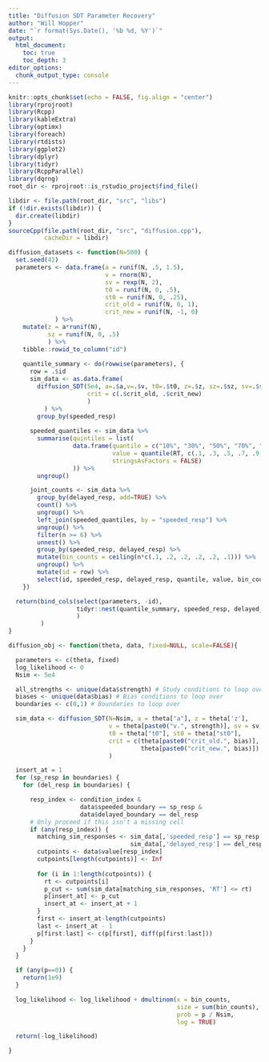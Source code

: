 ```yaml
---
title: "Diffusion SDT Parameter Recovery"
author: "Will Hopper"
date: "`r format(Sys.Date(), '%b %d, %Y')`"
output:
  html_document:
    toc: true
    toc_depth: 3
editor_options: 
  chunk_output_type: console
---
```


```r
knitr::opts_chunk$set(echo = FALSE, fig.align = "center")
library(rprojroot)
library(Rcpp)
library(kableExtra)
library(optimx)
library(foreach)
library(rtdists)
library(ggplot2)
library(dplyr)
library(tidyr)
library(RcppParallel)
library(dqrng)
root_dir <- rprojroot::is_rstudio_project$find_file()
```

```r
libdir <- file.path(root_dir, "src", "libs")
if (!dir.exists(libdir)) {
  dir.create(libdir)
}
sourceCpp(file.path(root_dir, "src", "diffusion.cpp"),
          cacheDir = libdir)

diffusion_datasets <- function(N=500) {
  set.seed(42)
  parameters <- data.frame(a = runif(N, .5, 1.5),
                           v = rnorm(N),
                           sv = rexp(N, 2),
                           t0 = runif(N, 0, .5),
                           st0 = runif(N, 0, .25),
                           crit_old = runif(N, 0, 1),
                           crit_new = runif(N, -1, 0)
             ) %>%
    mutate(z = a*runif(N),
           sz = runif(N, 0, .5)
           ) %>%
    tibble::rowid_to_column("id")
  
    quantile_summary <- do(rowwise(parameters), {
      row = .$id
      sim_data <- as.data.frame(
        diffusion_SDT(5e4, a=.$a,v=.$v, t0=.$t0, z=.$z, sz=.$sz, sv=.$sv, st0=.$st0,
                      crit = c(.$crit_old, .$crit_new)
                      )
          ) %>%
        group_by(speeded_resp)
      
      speeded_quantiles <- sim_data %>%
        summarise(quintiles = list(
                  data.frame(quantile = c("10%", "30%", "50%", "70%", "90%", "100%"),
                             value = quantile(RT, c(.1, .3, .5, .7, .9, 1)),
                             stringsAsFactors = FALSE)
                  )) %>%
        ungroup()

      joint_counts <- sim_data %>%
        group_by(delayed_resp, add=TRUE) %>%
        count() %>%
        ungroup() %>%
        left_join(speeded_quantiles, by = "speeded_resp") %>%
        ungroup() %>%
        filter(n >= 6) %>%
        unnest() %>%
        group_by(speeded_resp, delayed_resp) %>%
        mutate(bin_counts = ceiling(n*c(.1, .2, .2, .2, .2, .1))) %>%
        ungroup() %>%
        mutate(id = row) %>%
        select(id, speeded_resp, delayed_resp, quantile, value, bin_counts)
    })

  return(bind_cols(select(parameters, -id),
                   tidyr::nest(quantile_summary, speeded_resp, delayed_resp, quantile, value, bin_counts)
                   )
         )
}

diffusion_obj <- function(theta, data, fixed=NULL, scale=FALSE){

  parameters <- c(theta, fixed)
  log_likelihood <- 0
  Nsim <- 5e4

  all_strengths <- unique(data$strength) # Study conditions to loop over
  biases <- unique(data$bias) # Bias conditions to loop over
  boundaries <- c(0,1) # Boundaries to loop over

  sim_data <- diffusion_SDT(N=Nsim, a = theta["a"], z = theta['z'],
                            v = theta[paste0("v.", strength)], sv = sv,
                            t0 = theta["t0"], st0 = theta["st0"],
                            crit = c(theta[paste0("crit_old.", bias)],
                                     theta[paste0("crit_new.", bias)])
                            )

  insert_at = 1
  for (sp_resp in boundaries) {
    for (del_resp in boundaries) {

      resp_index <- condition_index &
                    data$speeded_boundary == sp_resp &
                    data$delayed_boundary == del_resp
      # Only proceed if this isn't a missing cell
      if (any(resp_index)) {
        matching_sim_responses <- sim_data[,'speeded_resp'] == sp_resp &
                                  sim_data[,'delayed_resp'] == del_resp
        cutpoints <- data$value[resp_index]
        cutpoints[length(cutpoints)] <- Inf
        
        for (i in 1:length(cutpoints)) {
          rt <- cutpoints[i]
          p_cut <- sum(sim_data[matching_sim_responses, 'RT'] <= rt)
          p[insert_at] <- p_cut
          insert_at <- insert_at + 1
        }
        first <- insert_at-length(cutpoints)
        last <- insert_at - 1
        p[first:last] <- c(p[first], diff(p[first:last]))
      }
    }
  }

  if (any(p==0)) {
    return(1e9)
  }

  log_likelihood <- log_likelihood + dmultinom(x = bin_counts,
                                               size = sum(bin_counts),
                                               prob = p / Nsim,
                                               log = TRUE)

  return(-log_likelihood)

}
```